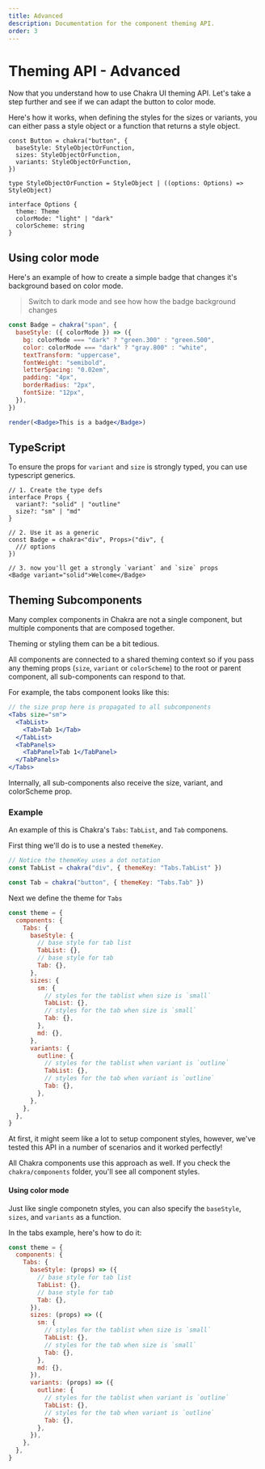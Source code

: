 ```yaml
---
title: Advanced
description: Documentation for the component theming API.
order: 3
---
```


# Theming API - Advanced

Now that you understand how to use Chakra UI theming API. Let's take a step
further and see if we can adapt the button to color mode.

Here's how it works, when defining the styles for the sizes or variants, you can
either pass a style object or a function that returns a style object.

```tsx live=false
const Button = chakra("button", {
  baseStyle: StyleObjectOrFunction,
  sizes: StyleObjectOrFunction,
  variants: StyleObjectOrFunction,
})

type StyleObjectOrFunction = StyleObject | ((options: Options) => StyleObject)

interface Options {
  theme: Theme
  colorMode: "light" | "dark"
  colorScheme: string
}
```

## Using color mode

Here's an example of how to create a simple badge that changes it's background
based on color mode.

> Switch to dark mode and see how how the badge background changes

```jsx manual=true
const Badge = chakra("span", {
  baseStyle: ({ colorMode }) => ({
    bg: colorMode === "dark" ? "green.300" : "green.500",
    color: colorMode === "dark" ? "gray.800" : "white",
    textTransform: "uppercase",
    fontWeight: "semibold",
    letterSpacing: "0.02em",
    padding: "4px",
    borderRadius: "2px",
    fontSize: "12px",
  }),
})

render(<Badge>This is a badge</Badge>)
```

## TypeScript

To ensure the props for `variant` and `size` is strongly typed, you can use
typescript generics.

```tsx live=false
// 1. Create the type defs
interface Props {
  variant?: "solid" | "outline"
  size?: "sm" | "md"
}

// 2. Use it as a generic
const Badge = chakra<"div", Props>("div", {
  /// options
})

// 3. now you'll get a strongly `variant` and `size` props
<Badge variant="solid">Welcome</Badge>
```

## Theming Subcomponents

Many complex components in Chakra are not a single component, but multiple
components that are composed together.

Theming or styling them can be a bit tedious.

All components are connected to a shared theming context so if you pass any
theming props (`size`, `variant` or `colorScheme`) to the root or parent
component, all sub-components can respond to that.

For example, the tabs component looks like this:

```jsx live=false
// the size prop here is propagated to all subcomponents
<Tabs size="sm">
  <TabList>
    <Tab>Tab 1</Tab>
  </TabList>
  <TabPanels>
    <TabPanel>Tab 1</TabPanel>
  </TabPanels>
</Tabs>
```

Internally, all sub-components also receive the size, variant, and colorScheme
prop.

### Example

An example of this is Chakra's `Tabs`: `TabList`, and `Tab` componens.

First thing we'll do is to use a nested `themeKey`.

```jsx live=false
// Notice the themeKey uses a dot notation
const TabList = chakra("div", { themeKey: "Tabs.TabList" })

const Tab = chakra("button", { themeKey: "Tabs.Tab" })
```

Next we define the theme for `Tabs`

```jsx live=false
const theme = {
  components: {
    Tabs: {
      baseStyle: {
        // base style for tab list
        TabList: {},
        // base style for tab
        Tab: {},
      },
      sizes: {
        sm: {
          // styles for the tablist when size is `small`
          TabList: {},
          // styles for the tab when size is `small`
          Tab: {},
        },
        md: {},
      },
      variants: {
        outline: {
          // styles for the tablist when variant is `outline`
          TabList: {},
          // styles for the tab when variant is `outline`
          Tab: {},
        },
      },
    },
  },
}
```

At first, it might seem like a lot to setup component styles, however, we've
tested this API in a number of scenarios and it worked perfectly!

All Chakra components use this approach as well. If you check the
`chakra/components` folder, you'll see all component styles.

#### Using color mode

Just like single componetn styles, you can also specify the `baseStyle`,
`sizes`, and `variants` as a function.

In the tabs example, here's how to do it:

```jsx live=false
const theme = {
  components: {
    Tabs: {
      baseStyle: (props) => ({
        // base style for tab list
        TabList: {},
        // base style for tab
        Tab: {},
      }),
      sizes: (props) => ({
        sm: {
          // styles for the tablist when size is `small`
          TabList: {},
          // styles for the tab when size is `small`
          Tab: {},
        },
        md: {},
      }),
      variants: (props) => ({
        outline: {
          // styles for the tablist when variant is `outline`
          TabList: {},
          // styles for the tab when variant is `outline`
          Tab: {},
        },
      }),
    },
  },
}
```
